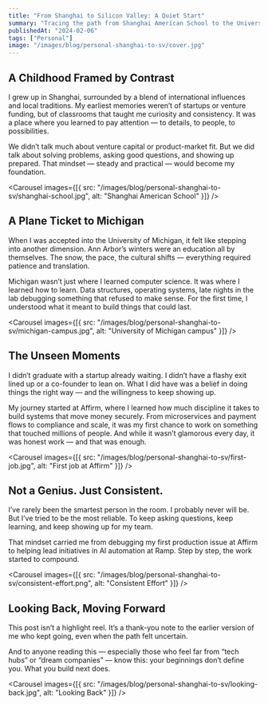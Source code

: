 ```yaml
---
title: "From Shanghai to Silicon Valley: A Quiet Start"
summary: "Tracing the path from Shanghai American School to the University of Michigan, and eventually into the heart of fintech — this is the story behind the resume."
publishedAt: "2024-02-06"
tags: ["Personal"]
image: "/images/blog/personal-shanghai-to-sv/cover.jpg"
---
```


## A Childhood Framed by Contrast

I grew up in Shanghai, surrounded by a blend of international influences and local traditions. My earliest memories weren’t of startups or venture funding, but of classrooms that taught me curiosity and consistency. It was a place where you learned to pay attention — to details, to people, to possibilities.

We didn’t talk much about venture capital or product-market fit. But we did talk about solving problems, asking good questions, and showing up prepared. That mindset — steady and practical — would become my foundation.

<Carousel
  images={[{ src: "/images/blog/personal-shanghai-to-sv/shanghai-school.jpg", alt: "Shanghai American School" }]}
/>

## A Plane Ticket to Michigan

When I was accepted into the University of Michigan, it felt like stepping into another dimension. Ann Arbor’s winters were an education all by themselves. The snow, the pace, the cultural shifts — everything required patience and translation.

Michigan wasn’t just where I learned computer science. It was where I learned how to learn. Data structures, operating systems, late nights in the lab debugging something that refused to make sense. For the first time, I understood what it meant to build things that could last.

<Carousel
  images={[{ src: "/images/blog/personal-shanghai-to-sv/michigan-campus.jpg", alt: "University of Michigan campus" }]}
/>

## The Unseen Moments

I didn’t graduate with a startup already waiting. I didn’t have a flashy exit lined up or a co-founder to lean on. What I did have was a belief in doing things the right way — and the willingness to keep showing up.

My journey started at Affirm, where I learned how much discipline it takes to build systems that move money securely. From microservices and payment flows to compliance and scale, it was my first chance to work on something that touched millions of people. And while it wasn’t glamorous every day, it was honest work — and that was enough.

<Carousel
  images={[{ src: "/images/blog/personal-shanghai-to-sv/first-job.jpg", alt: "First job at Affirm" }]}
/>

## Not a Genius. Just Consistent.

I’ve rarely been the smartest person in the room. I probably never will be. But I’ve tried to be the most reliable. To keep asking questions, keep learning, and keep showing up for my team.

That mindset carried me from debugging my first production issue at Affirm to helping lead initiatives in AI automation at Ramp. Step by step, the work started to compound.

<Carousel
  images={[{ src: "/images/blog/personal-shanghai-to-sv/consistent-effort.png", alt: "Consistent Effort" }]}
/>

## Looking Back, Moving Forward

This post isn’t a highlight reel. It’s a thank-you note to the earlier version of me who kept going, even when the path felt uncertain.

And to anyone reading this — especially those who feel far from “tech hubs” or “dream companies” — know this: your beginnings don’t define you. What you build next does.

<Carousel
  images={[{ src: "/images/blog/personal-shanghai-to-sv/looking-back.jpg", alt: "Looking Back" }]}
/>